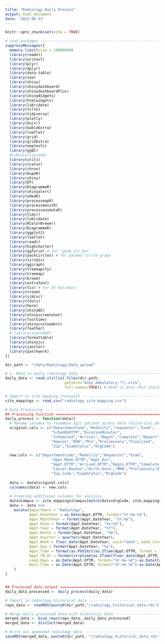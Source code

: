 ```yaml
---
title: "Radiology Daily Process"
output: html_document
date: '2022-06-23'
---
```


```r
knitr::opts_chunk$set(echo = TRUE)
```

```r
# Load packages ----------------------------------------------------------------
suppressMessages({
  memory.limit(size = 10000000)
  library(readxl)
  library(writexl)
  library(plyr)
  library(dplyr)
  library(data.table)
  library(zoo)
  library(shiny)
  library(shinydashboard)
  library(shinydashboardPlus)
  library(shinyWidgets)
  library(htmlwidgets)
  library(lubridate)
  library(tcltk)
  library(tidyverse)
  library(plotly)
  library(knitr)
  library(kableExtra)
  library(leaflet)
  library(grid)
  library(gridExtra)
  library(eeptools)
  library(ggQC)
  #library(zipcode)
  library(utils)
  library(scales)
  library(chron)
  library(bupaR)
  library(shiny)
  library(DT)
  library(DiagrammeR)
  library(shinyalert)
  library(edeaR)
  library(processmapR)
  library(processmonitR)
  library(processanimateR)
  library(tidyr)
  library(lubridate)
  library(RColorBrewer)
  library(DiagrammeR)
  library(ggplot2)
  library(leaflet)
  library(readr)
  library(highcharter)
  library(ggforce) # for 'geom_arc_bar'
  library(packcircles) # for packed circle graph
  library(viridis)
  library(ggiraph)
  library(treemapify)
  library(treemap)
  library(broom)
  library(extrafont)
  library(tis) # for US holidays
  library(vroom)
  library(sjmisc)
  library(tools)
  library(here)
  library(shinyBS)
  library(shinyscreenshot)
  library(fasttime)
  library(shinycssloaders)
  library(feather)
  # library(zipcodeR)
  library(formattable)
  library(shinyjs)
  library(janitor)
  library(patchwork)
})

```


```r

dir_path <- "/data/Radiology/data_upload"

# 1. Read in daily radiology data -------------------------------------------------
daily_data <- read_xls(list.files(dir_path, 
                           pattern="mshp_Ambulatory.*\\.xls$", 
                           full.names=TRUE)) # Read in data that starts with "mshs_Ambulatory"

# Import in site mapping crosswalk --------------------------------------------- 
site_mappings <- read_csv("radiology_site_mapping.csv")

# Data Processing --------------------------------------------------------------
## Processing Function =========================================================
daily_process <- function(data){
  # Rename columns to resemble Epic patient access data (historical_data)
  original.cols <- c("DepartmentCode","Modality","requestor","Exam",
                     "SchedOnDTTM","DurationMinutes",
                     "Scheduled","Arrival","Begin","Complete","Depart","Cancel",
                     "Reason","DOB","Mrn","Preliminary","Finalized",
                     "Zip","ExamStatus","OrgCode")
  
  new.cols <- c("DepartmentCode","Modality","Requestor","Exam",
                     "Appt.Made.DTTM","Appt.Dur",
                     "Appt.DTTM","Arrived.DTTM","Begin.DTTM","Complete.DTTM","Depart.DTTM","Cancel.DTTM",
                     "Cancel.Reason","Birth.Date","MRN","Preliminary.DTTM","Finalized.DTTM",
                     "Zip.Code","ExamStatus","OrgCode")
  
  data <- data[original.cols]
  colnames(data) <- new.cols
  
  # Creating additional columns for analysis
  data$Campus <- site_mappings$Campus[match(data$OrgCode, site_mappings$ID)] # Map Campus Names
  data <- data %>%
    mutate(Department = "Radiology",
           Appt.DateYear = as.Date(Appt.DTTM, format="%Y-%m-%d"),
           Appt.MonthYear = format(Appt.DateYear, "%Y-%m"),
           Appt.Date = format(Appt.DateYear, "%m-%d"),
           Appt.Year = format(Appt.DateYear, "%Y"),
           Appt.Month = format(Appt.DateYear, "%b"),
           Appt.Quarter = quarters(Appt.DateYear),
           Appt.Week = floor_date(Appt.DateYear, unit="week", week_start = 1),
           Appt.Day = format(Appt.DateYear, "%a"),
           Appt.Time = format(as.POSIXct(as.ITime(Appt.DTTM, format = "%H:%M")), "%H:%M"),
           Appt.TM.Hr = format(strptime(as.ITime(floor_date(Appt.DTTM, "hour")), "%H:%M:%S"),'%H:%M'),
           Lead.Days = as.Date(Appt.DTTM, format="%Y-%m-%d")-as.Date(Cancel.DTTM, format="%Y-%m-%d"),
           Wait.Time = as.Date(Appt.DTTM, format="%Y-%m-%d")-as.Date(Appt.Made.DTTM, format="%Y-%m-%d")
    )
}


## Processed data output =======================================================
daily_data_processed <- daily_process(daily_data)

# Import in radiology_historical_data ------------------------------------------
repo_data <- readRDS(paste0(dir_path,"/radiology_historical_data.rds"))

# Merge daily processed data with historical data ------------------------------
merged_data <- bind_rows(repo_data, daily_data_processed)
merged_data <- distinct(merged_data)

# Write out appended radiology data --------------------------------------------
saveRDS(merged_data, paste0(dir_path, "/radiology_historical_data.rds"))

```

